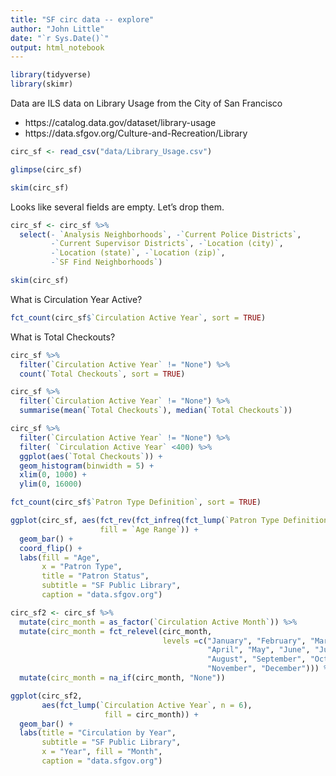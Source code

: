 ```yaml
---
title: "SF circ data -- explore"
author: "John Little"
date: "`r Sys.Date()`"
output: html_notebook
---
```


```r
library(tidyverse)
library(skimr)
```

Data are ILS data on Library Usage from the City of San Francisco

- https://catalog.data.gov/dataset/library-usage
- https://data.sfgov.org/Culture-and-Recreation/Library

```r
circ_sf <- read_csv("data/Library_Usage.csv")

glimpse(circ_sf)
```
 
```r
skim(circ_sf)
```
 
 Looks like several fields are empty. Let's drop them.

```r
circ_sf <- circ_sf %>% 
  select(- `Analysis Neighborhoods`, -`Current Police Districts`, 
         -`Current Supervisor Districts`, -`Location (city)`, 
         -`Location (state)`, -`Location (zip)`,
         -`SF Find Neighborhoods`)

skim(circ_sf)
```

What is Circulation Year Active?

```r
fct_count(circ_sf$`Circulation Active Year`, sort = TRUE)
```

What is Total Checkouts?  

```r
circ_sf %>% 
  filter(`Circulation Active Year` != "None") %>% 
  count(`Total Checkouts`, sort = TRUE)

circ_sf %>% 
  filter(`Circulation Active Year` != "None") %>% 
  summarise(mean(`Total Checkouts`), median(`Total Checkouts`))
```

```r
circ_sf %>% 
  filter(`Circulation Active Year` != "None") %>%
  filter( `Circulation Active Year` <400) %>% 
  ggplot(aes(`Total Checkouts`)) +
  geom_histogram(binwidth = 5) +
  xlim(0, 1000) +
  ylim(0, 16000)
```


```r
fct_count(circ_sf$`Patron Type Definition`, sort = TRUE)

ggplot(circ_sf, aes(fct_rev(fct_infreq(fct_lump(`Patron Type Definition`, prop = .003))), 
                    fill = `Age Range`)) +
  geom_bar() +
  coord_flip() +
  labs(fill = "Age",
       x = "Patron Type",
       title = "Patron Status",
       subtitle = "SF Public Library",
       caption = "data.sfgov.org")
```


```r
circ_sf2 <- circ_sf %>% 
  mutate(circ_month = as_factor(`Circulation Active Month`)) %>% 
  mutate(circ_month = fct_relevel(circ_month, 
                                  levels =c("January", "February", "March",  
                                            "April", "May", "June", "July",
                                            "August", "September", "October",
                                            "November", "December"))) %>% 
  mutate(circ_month = na_if(circ_month, "None"))

ggplot(circ_sf2, 
       aes(fct_lump(`Circulation Active Year`, n = 6), 
                     fill = circ_month)) +
  geom_bar() +
  labs(title = "Circulation by Year",
       subtitle = "SF Public Library",
       x = "Year", fill = "Month",
       caption = "data.sfgov.org") 
```




